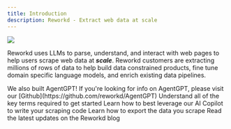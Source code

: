 ```yaml
---
title: Introduction
description: Reworkd - Extract web data at scale
---
```


<Frame>
  <img src="/images/banner.png" />
</Frame>

Reworkd uses LLMs to parse, understand, and interact with web pages to help users scrape web data at ***scale***.
Reworkd customers are extracting millions of rows of data to help build data constrained products, fine tune domain specific language models, and enrich existing data pipelines.

<Info>
    We also built AgentGPT! If you're looking for info on AgentGPT, please visit our
    [Github](https://github.com/reworkd/AgentGPT)
</Info>
<CardGroup cols={2}>
    <Card title="Key terms" icon="brain" href="/essentials/usecases">
        Understand all of the key terms required to get started
    </Card>
    <Card title="AI Copilot" icon="globe" href="/features/ai-copilot">
        Learn how to best leverage our AI Copilot to write your scraping code
    </Card>
    <Card title="Exporting data" icon="globe" href="/features/exports/overview">
        Learn how to export the data you scrape
    </Card>
    <Card title="Blog" icon="rss" href="https://www.reworkd.ai/blog">
        Read the latest updates on the Reworkd blog
    </Card>
</CardGroup>
